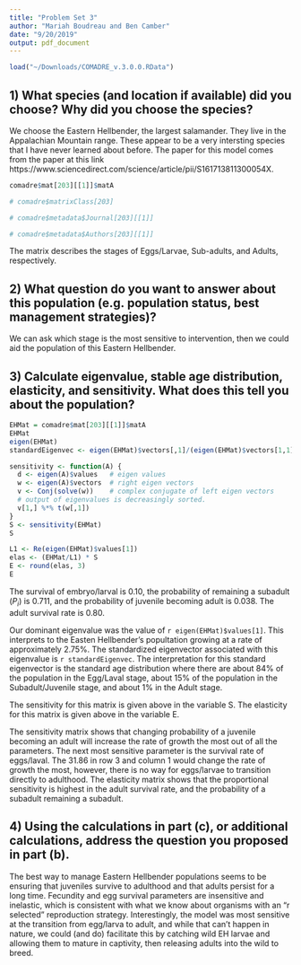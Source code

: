 ```yaml
---
title: "Problem Set 3"
author: "Mariah Boudreau and Ben Camber"
date: "9/20/2019"
output: pdf_document
---
```

```r
load("~/Downloads/COMADRE_v.3.0.0.RData")
```

## 1) What species (and location if available) did you choose? Why did you choose the species?

We choose the Eastern Hellbender, the largest salamander. They live in the Appalachian Mountain range. These appear to be a very intersting species that I have never learned about before. The paper for this model comes from the paper at this link https://www.sciencedirect.com/science/article/pii/S161713811300054X.


```r
comadre$mat[203][[1]]$matA

# comadre$matrixClass[203]

# comadre$metadata$Journal[203][[1]]

# comadre$metadata$Authors[203][[1]]

```

The matrix describes the stages of Eggs/Larvae, Sub-adults, and Adults, respectively.

## 2) What question do you want to answer about this population (e.g. population status, best management strategies)?

We can ask which stage is the most sensitive to intervention, then we could aid the population of this Eastern Hellbender. 

## 3) Calculate eigenvalue, stable age distribution, elasticity, and sensitivity. What does this tell you about the population?

```r
EHMat = comadre$mat[203][[1]]$matA
EHMat
eigen(EHMat)
standardEigenvec <- eigen(EHMat)$vectors[,1]/(eigen(EHMat)$vectors[1,1]+eigen(EHMat)$vectors[2,1]+eigen(EHMat)$vectors[3,1])

sensitivity <- function(A) {
  d <- eigen(A)$values   # eigen values
  w <- eigen(A)$vectors  # right eigen vectors
  v <- Conj(solve(w))    # complex conjugate of left eigen vectors
  # output of eigenvalues is decreasingly sorted.
  v[1,] %*% t(w[,1])
}
S <- sensitivity(EHMat)
S

L1 <- Re(eigen(EHMat)$values[1])
elas <- (EHMat/L1) * S
E <- round(elas, 3)
E

```

The survival of embryo/larval is 0.10, the probability of remaining a subadult ($P_i$) is 0.711, and the probability of juvenile becoming adult is 0.038.  The adult survival rate is 0.80. 

Our dominant eigenvalue was the value of `r eigen(EHMat)$values[1]`. This interprets to the Easten Hellbender's popultation growing at a rate of approximately 2.75%. The standardized eigenvector associated with this eigenvalue is `r standardEigenvec`. The interpretation for this standard eigenvector is the standard age distribution where there are about 84% of the population in the Egg/Laval stage, about 15% of the population in the Subadult/Juvenile stage, and about 1% in the Adult stage.

The sensitivity for this matrix is given above in the variable S. The elasticity for this matrix is given above in the variable E.

The sensitivity matrix shows that changing probability of a juvenile becoming an adult will increase the rate of growth the most out of all the parameters. The next most sensitive parameter is the survival rate of eggs/laval. The 31.86 in row 3 and column 1 would change the rate of growth the most, however, there is no way for eggs/larvae to transition directly to adulthood. The elasticity matrix shows that the proportional sensitivity is highest in the adult survival rate, and the probability of a subadult remaining a subadult. 

## 4) Using the calculations in part (c), or additional calculations, address the question you proposed in part (b).

The best way to manage Eastern Hellbender populations seems to be ensuring that juveniles survive to adulthood and that adults persist for a long time. Fecundity and egg survival parameters are insensitive and inelastic, which is consistent with what we know about organisms with an "r selected" reproduction strategy. Interestingly, the model was most sensitive at the transition from egg/larva to adult, and while that can't happen in nature, we could (and do) facilitate this by catching wild EH larvae and allowing them to mature in captivity, then releasing adults into the wild to breed.

